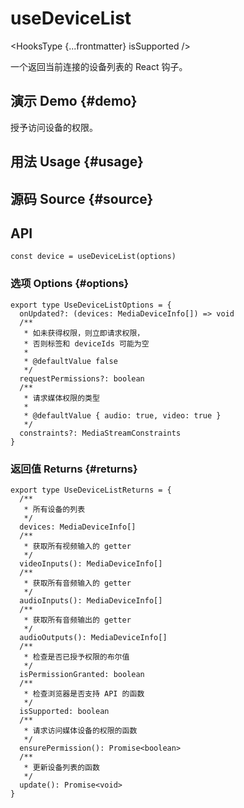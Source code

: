 # useDeviceList


<HooksType {...frontmatter} isSupported />

一个返回当前连接的设备列表的 React 钩子。

## 演示 Demo \{#demo}

授予访问设备的权限。


<App />

## 用法 Usage \{#usage}



## 源码 Source \{#source}


<Source />

## API

```tsx
const device = useDeviceList(options)
```

### 选项 Options \{#options}

```tsx
export type UseDeviceListOptions = {
  onUpdated?: (devices: MediaDeviceInfo[]) => void
  /**
   * 如未获得权限，则立即请求权限，
   * 否则标签和 deviceIds 可能为空
   *
   * @defaultValue false
   */
  requestPermissions?: boolean
  /**
   * 请求媒体权限的类型
   *
   * @defaultValue { audio: true, video: true }
   */
  constraints?: MediaStreamConstraints
}
```

### 返回值 Returns \{#returns}

```tsx
export type UseDeviceListReturns = {
  /**
   * 所有设备的列表
   */
  devices: MediaDeviceInfo[]
  /**
   * 获取所有视频输入的 getter
   */
  videoInputs(): MediaDeviceInfo[]
  /**
   * 获取所有音频输入的 getter
   */
  audioInputs(): MediaDeviceInfo[]
  /**
   * 获取所有音频输出的 getter
   */
  audioOutputs(): MediaDeviceInfo[]
  /**
   * 检查是否已授予权限的布尔值
   */
  isPermissionGranted: boolean
  /**
   * 检查浏览器是否支持 API 的函数
   */
  isSupported: boolean
  /**
   * 请求访问媒体设备的权限的函数
   */
  ensurePermission(): Promise<boolean>
  /**
   * 更新设备列表的函数
   */
  update(): Promise<void>
}
```
